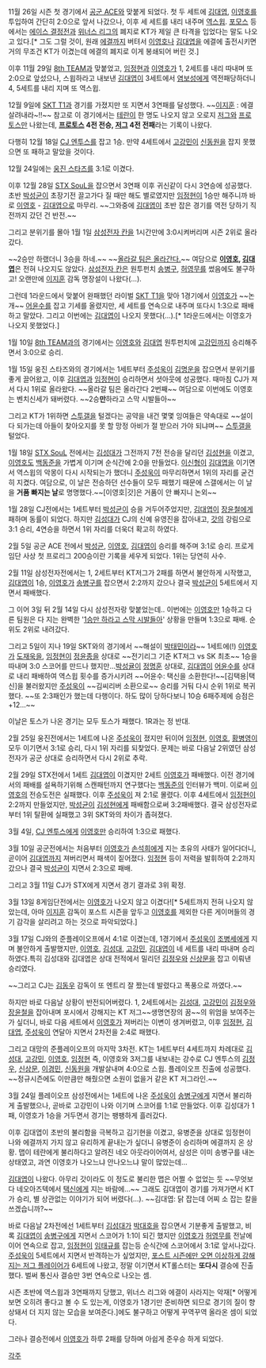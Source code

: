 11월 26일 시즌 첫 경기에서 [[공군 ACE]]와 맞붙게 되었다. 첫 두 세트에 [[김대엽]], [[이영호]]를 투입하여 간단히 2:0으로 앞서 나갔으나, 이후 세 세트를 내리 내주며 [[역스윕]]. [[포모스]] 등에서는 [[에이스 결정전]]과 [[위너스 리그]]의 폐지로 KT가 제일 큰 타격을 입었다는 말도 나오고 있다.[* 그도 그럴 것이, 원래 [[에결]]까지 버텨서 [[이영호]]나 [[김대엽]]을 에결에 출전시키면 거의 무조건 KT가 이겼는데 에결의 폐지로 이게 봉쇄되어 버린 것.]

이후 11월 29일 [[8th TEAM]]과 맞붙었고, [[임정현#s-1|임정현]]과 [[이영호]]가 1, 2세트를 내리 따내며 또 2:0으로 앞섰으나, 스윕하라고 내보낸 [[김대엽]]이 3세트에서 [[염보성]]에게 역전패당하더니 4, 5세트를 내리 지며 또 역스윕.

12월 9일에 [[SKT T1]]과 경기를 가졌지만 또 지면서 3연패를 달성했다. ~~[[이지훈#s-3|이지훈]] : 에결 살려내라~!!~~ 참고로 이 경기에서는 [[테란]]이 한 명도 나오지 않고 오로지 [[저그]]와 [[프로토스]]만 나왔는데, '''[[프로토스]] 4전 전승, [[저그]] 4전 전패'''라는 기록이 나왔다.

다행히 12월 18일 [[CJ 엔투스]]를 잡고 1승. 만약 4세트에서 [[고강민]]이 [[신동원]]을 잡지 못했으면 또 패하고 말았을 것이다.

12월 24일에는 [[웅진 스타즈]]를 3:1로 이겼다.

이후 12월 28일 [[STX SouL]]을 잡으면서 3연패 이후 귀신같이 다시 3연승에 성공했다.
초반 [[박성균]]이 초장기전 끌고가다 질 때만 해도 별로였지만 [[임정현#s-1|임정현]]이 1승만 해주니까 바로 [[이영호]] - [[김대엽]]으로 마무리. ~~그와중에 [[김대엽]]이 초반 잡은 경기를 역전 당하기 직전까지 갔던 건 반전.~~ 

그리고 분위기를 몰아 1월 1일 [[삼성전자 칸]]을 1시간만에 3:0시켜버리며 시즌 2위로 올라갔다.

~~2승만 하랬더니 3승을 하네.~~ ~~[[내려갈 팀은 내려간다|올라갈 팀은 올라간다.]]~~ 여담으로 '''[[이영호]], [[김대엽]]'''은 전혀 나오지도 않았다. [[삼성전자 칸]]은 원투펀치 [[송병구]], [[허영무]]를 썼음에도 불구하고! 오랜만에 [[이지훈#s-3|이지훈]] 감독 명장설이 나왔다(...).

그런데 1라운드에서 맞붙어 완패했던 라이벌 [[SKT T1]]을 맞아 1경기에서 [[이영호]]가 ~~논개~~ [[어윤수]]를 잡고 기세를 올렸지만, 세 세트를 연속으로 내주며 또다시 1:3으로 패배하고 말았다. 그리고 이번에는 [[김대엽]]이 나오지 못했다(...).[* 1라운드에서는 이영호가 나오지 못했었다.]

1월 10일 [[8th TEAM]]과의 경기에서는 [[이영호]]와 [[김대엽]] 원투펀치에 [[고강민]]까지 승리해주면서 3:0으로 승리.

1월 15일 웅진 스타즈와의 경기에서는 1세트부터 [[주성욱]]이 [[김명운]]을 잡으면서 분위기를 좋게 끌어왔고, 이후 [[김대엽]]과 [[임정현#s-1|임정현]]이 승리하면서 셧아웃에 성공했다. 때마침 CJ가 져서 다시 1위로 올라왔다. ~~올라갈 팀은 올라간다 2번째~~ 여담으로 이번에도 이영호는 벤치신세가 돼버렸다. ~~2승'''만'''하라고 스막 시발들아~~

그리고 KT가 1위하면 [[스투갤]]을 털겠다는 공약을 내건 몇몇 잉여들은 약속대로 ~~설이 다 되가는데 아들이 찾아오지를 못 할 망정 아비가 절 받으러 가야 되냐며~~ [[스투갤]]을 털었다.

1월 18일 [[STX SouL]] 전에서는 [[김성대]]가 그전까지 7전 전승을 달리던 [[김성현#s-4|김성현]]을 이겼고, [[이영호]]도 [[백동준]]을 가볍게 이기며 순식간에 2:0을 만들었다. [[이신형]]이 [[김대엽]]을 이기면서 역스윕의 악몽이 다시 시작되는가 했더니 [[주성욱]]이 마무리하면서 1위의 자리를 굳건히 지켰다. 여담으로, 이 날은 전승하던 선수들이 모두 패했기 때문에 스갤에서는 이 날을 '''거품 빠지는 날'''로 명명했다.~~[이영호|갓]은 거품이 안 빠지니 논외~~

1월 28일 CJ전에서는 1세트부터 [[박성균]]이 승을 거두어주었지만, [[김대엽]]이 [[장윤철]]에게 패하며 동률이 되었다. 하지만 [[김성대]]가 CJ의 신예 유영진을 잡아내고, [[이영호|갓]]의 강림으로 3:1 승리, 4연승을 하면서 1위 자리를 더욱더 확고히 하였다.

2월 5일 공군 ACE 전에서 [[박성균]], [[이영호]], [[김대엽]]이 승리를 해주며 3:1로 승리. 프로게임단 사상 첫 프로리그 200승이란 기록을 세우게 되었다. 1위는 당연히 사수.

2월 11일 삼성전자전에서는 1, 2세트부터 KT저그가 2패를 하면서 불안하게 시작했고, [[김대엽]]이 1승, [[이영호]]가 [[송병구]]를 잡으면서 2:2까지 갔으나 결국 [[박성균]]이 5세트에서 지면서 패배했다. 

그 이어 3일 뒤 2월 14일 다시 삼성전자랑 맞붙었는데.. 이번에는 [[이영호]]만 1승하고 다른 팀원은 다 지는 완벽한 '[[1승만 하라고 스막 시발들아]]' 상황을 만들며 1:3으로 패배. 순위도 2위로 내려갔다.

그리고 5일이 지나 19일 SKT와의 경기에서 ~~해설이 [[박태민#s-1|박태민]]이라~~ 1세트에(!) [[이영호]]가 [[도재욱]]을, [[임정현#s-1|임정현]]이 [[정윤종]]을 상대로 ~~전기리그 기준 KT저그 vs SK 최초~~ 1승을 따내며 3:0 스코어를 만드나 했지만...[[박성균|박성귤]]이 [[정명훈(프로게이머)|정명훈]] 상대로, [[김대엽]]이 [[어윤수]]를 상대로 내리 패배하여 역스윕 횟수를 증가시키려 ~~어윤수: 택신을 소환한다!~~[김택용|택신]을 불러왔지만 [[주성욱]]이 ~~김씨리버 소환으로~~ 승리를 거둬 다시 순위 1위로 복귀했다. ~~또 2:3패인가 했는데 다행이다. 하도 많이 당하다보니 10승 6패주제에 승점은 +12...~~

이날은 토스가 나온 경기는 모두 토스가 패했다. 1R과는 정 반대.

2월 25일 웅진전에서는 1세트에 나온 [[주성욱]]이 졌지만 뒤이어 [[임정현#s-1|임정현]], [[이영호]], [[황병영]]이 모두 이기면서 3:1로 승리, 다시 1위 자리를 되찾었다. 문제는 바로 다음날 2위였던 삼성전자가 공군 상대로 승리하면서 다시 2위로 추락.

2월 29일 STX전에서 1세트 [[김대엽]]이 이겼지만 2세트 [[이영호]]가 패배했다. 이전 경기에서의 패배를 설욕하기위해 스캔패턴까지 연구했다는 [[백동준]]의 인터뷰가 백미. 이로써 [[이영호]]의 전승도전은 실패했다. 이후 [[주성욱]]이 져 2:1로 몰렸다. 이후 4세트에서 [[임정현#s-4|임정현]]이 2:2까지 만들었지만, [[박성균]]이 [[김성현#s-4|김성현]]에게 패배함으로써 3:2패배했다. 결국 삼성전자로부터 1위 탈환에 실패했고 3위 SKT와의 차이가 좁혀졌다.

3월 4일, [[CJ 엔투스]]에게 [[이영호]]만 승리하여 1:3으로 패했다. 

3월 10일 공군전에서는 처음부터 [[이영호]]가 [[손석희(프로게이머)|손석희]]에게 지는 초유의 사태가 일어다더니, 곧이어 [[김대엽]]까지 져버리면서 패색이 짙어졌다. [[임정현#s-1|임정현]] 등이 저력을 발휘하여 2:2까지 갔으나 결국 [[박성균]]이 지면서 2:3으로 패배. 

그리고 3월 11일 CJ가 STX에게 지면서 경기 결과로 3위 확정.

3월 13일 8게임단전에서는 [[이영호]]가 나오지 않고 이겼다![* 5세트까지 전혀 나오지 않았는데, 아마 [[이지훈#s-3|이지훈]] 감독이 포스트 시즌을 앞두고 [[이영호]]를 제외한 다른 게이머들의 경기 감각을 살리려고 하는 것으로 파악되었다.]

3월 17일 CJ와의 준플레이오프에서 4:1로 이겼는데, 1경기에서 [[주성욱]]이 [[조병세#s-2|조병세]]에게 지며 불안하게 출발했지만, [[이영호]], [[김성대]], [[고강민]], [[김대엽]]이 네 세트를 내리 따내며 승리하였다.특히 김성대와 김대엽은 상대 전적에서 밀리던 [[김정우(프로게이머)|김정우]]와 [[신상문]]을 잡고 이뤄낸 승리였다.

~~그리고 CJ는 [[김동우#s-2|김동우]] 감독이 또 엔트리 잘 짰는데 발렸다고 폭풍으로 까였다.~~

하지만 바로 다음날 상황이 반전되어버렸다. 1, 2세트에서는 [[김성대]], [[고강민]]이 [[김정우(프로게이머)|김정우]]와 [[장윤철]]을 잡아내며 포시에서 강해지는 KT 저그~~생명연장의 꿈~~의 위엄을 보여주는가 싶더니, 바로 다음 세트에서 [[이영호]]가 져버리는 이변이 생겨버렸고, 이후 [[임정현#s-1|임정현]], [[김대엽]], [[주성욱]]이 연달아 지면서 2차전을 2:4로 패했다. 

그리고 대망의 준플레이오프의 마지막 3차전. KT는 1세트부터 4세트까지 차례대로 [[김성대]], [[고강민]], [[이영호]], [[임정현#s-1|임정현]] 즉, 이영호와 3저그를 내보내는 강수로 CJ 엔투스의 [[김정우(프로게이머)|김정우]], [[신상문]], [[이경민]], [[신동원]]을 개발살내며 4:0으로 스윕. 플레이오프 진출에 성공했다. ~~정규시즌에도 이만큼만 해줬으면 소원이 없을거 같은 KT 저그라인.~~

3월 24일 플레이오프 삼성전에서는 1세트에 나온 [[주성욱]]이 [[송병구]]에게 지면서 불리하게 출발했으나, 곧바로 고강민이 나와 이기며 스코어를 1:1로 만들었다. 이후 김성대가 1패, 이영호가 1승을 거두면서 경기는 팽팽하게 흘러갔다.

이후 김대엽이 초반의 불리함을 극복하고 김기현을 이겼고, 유병준을 상대로 임정현이 나와 에결까지 가지 않고 유리하게 끝내는가 싶더니 유병준이 승리하며 에결까지 온 상황. 맵이 테란에게 불리하다고 알려진 네오 아웃라이어여서, 삼성은 이미 송병구를 내논 상태였고, 과연 이영호가 나오느냐 안나오느냐 말이 많았는데...

[[김대엽]]이 나왔다. 아무리 갓이라도 이 정도로 불리한 맵은 어쩔 수 없었는 듯 ~~무엇보다 네오아즈텍에서 [[김택용|택신]]에게 지는 바람에...~~ 그래도 김대엽이 경기를 가져가면서 KT가 승리, 별 상관없는 이야기가 되어 버렸다(...). ~~김대엽: 닭 잡는데 어찌 소 잡는 칼을 쓰겠습니까?~~

바로 다음날 2차전에선 1세트부터 [[김성대]]가 [[박대호]]을 잡으면서 기분좋게 출발했고, 비록 [[김대엽]]이 [[송병구]]에게 지면서 스코어가 1:1이 되긴 했지만 [[이영호]]가 [[허영무]]를 전날에 이어 연속으로 잡고, [[임정현]]이 [[임태규]]를 잡는등 순식간에 스코어에서 3:1로 앞서나갔다. [[주성욱]]이 5세트에서 지면서 반격하는가 싶었지만, [[고강민|포스트 시즌에만 오면 이상하게 강해지는 저그 플레이어]]가 6세트에 나왔고, 정말 이기면서 KT롤스터는 '''또다시''' 결승에 진출했다. 벌써 통신사 결승만 3번 연속으로 나오는 셈.

시즌 초반에 역스윕과 3연패까지 당했고, 위너스 리그와 에결이 사라지는 악재[* 어떻게 보면 오히려 좋다고 볼 수 도 있는게, 이영호가 1경기만 준비하면 되므로 경기의 질이  향상돼서 더 지지 않는 모습을 보여준다.]에도 불구하고 어떻게 꾸역꾸역 올라온 셈이 되었다.

그러나 결승전에서 [[이영호]]가 하루 2패를 당하며 아쉽게 준우승 하게 되었다.

[[각주]]
